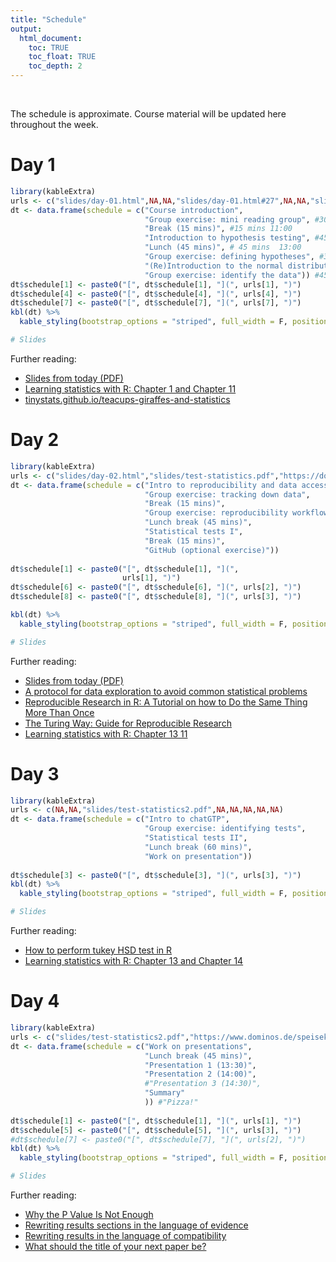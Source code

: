 ```yaml
---
title: "Schedule"
output:
  html_document:
    toc: TRUE
    toc_float: TRUE
    toc_depth: 2
---
```


\

The schedule is approximate.
Course material will be updated here throughout the week.

# Day 1

```r
library(kableExtra)
urls <- c("slides/day-01.html",NA,NA,"slides/day-01.html#27",NA,NA,"slides/day-01.html#72", NA)
dt <- data.frame(schedule = c("Course introduction",
                              "Group exercise: mini reading group", #30-45 mins
                              "Break (15 mins)", #15 mins 11:00
                              "Introduction to hypothesis testing", #45 min lecture 12:00
                              "Lunch (45 mins)", # 45 mins  13:00
                              "Group exercise: defining hypotheses", #30 minutes
                              "(Re)Introduction to the normal distribution",
                              "Group exercise: identify the data")) #45 minutes
dt$schedule[1] <- paste0("[", dt$schedule[1], "](", urls[1], ")")
dt$schedule[4] <- paste0("[", dt$schedule[4], "](", urls[4], ")")
dt$schedule[7] <- paste0("[", dt$schedule[7], "](", urls[7], ")")
kbl(dt) %>%
  kable_styling(bootstrap_options = "striped", full_width = F, position = "left")

# Slides
```

Further reading:

* [Slides from today (PDF)](https://drive.google.com/file/d/1_-8-jZbND2gAx1kS0VJ3iAQO1qowFXAk)
* [Learning statistics with R: Chapter 1 and Chapter 11](https://learningstatisticswithr.com/book/why-do-we-learn-statistics.html)
* [tinystats.github.io/teacups-giraffes-and-statistics](https://tinystats.github.io/teacups-giraffes-and-statistics/)



# Day 2

```r
library(kableExtra)
urls <- c("slides/day-02.html","slides/test-statistics.pdf","https://docs.google.com/presentation/d/11PysN1wftVU4Yx5OJAcMyt2ziSnFfFGw/",NA,NA,NA,NA)
dt <- data.frame(schedule = c("Intro to reproducibility and data accessibility",
                              "Group exercise: tracking down data",
                              "Break (15 mins)",
                              "Group exercise: reproducibility workflows",
                              "Lunch break (45 mins)",
                              "Statistical tests I",
                              "Break (15 mins)",
                              "GitHub (optional exercise)"))
                 
dt$schedule[1] <- paste0("[", dt$schedule[1], "](",
                         urls[1], ")")
dt$schedule[6] <- paste0("[", dt$schedule[6], "](", urls[2], ")")
dt$schedule[8] <- paste0("[", dt$schedule[8], "](", urls[3], ")")

kbl(dt) %>%
  kable_styling(bootstrap_options = "striped", full_width = F, position = "left")

# Slides
```

Further reading:

* [Slides from today (PDF)](https://drive.google.com/file/d/1Qr-Lm_OtVKfpMgZeeQb3PBGYS7bUmRc)
* [A protocol for data exploration to avoid common statistical problems](https://besjournals.onlinelibrary.wiley.com/doi/full/10.1111/J.2041-210x.2009.00001.X)
* [Reproducible Research in R: A Tutorial on how to Do the Same Thing More Than Once](https://www.mdpi.com/2624-8611/3/4/53)
* [The Turing Way: Guide for Reproducible Research](https://the-turing-way.netlify.app/reproducible-research/reproducible-research.html)
* [Learning statistics with R: Chapter 13 11](https://learningstatisticswithr.com/book/ttest.html)

# Day 3

```r
library(kableExtra)
urls <- c(NA,NA,"slides/test-statistics2.pdf",NA,NA,NA,NA,NA)
dt <- data.frame(schedule = c("Intro to chatGTP",
                              "Group exercise: identifying tests",
                              "Statistical tests II",
                              "Lunch break (60 mins)",
                              "Work on presentation"))
                 
dt$schedule[3] <- paste0("[", dt$schedule[3], "](", urls[3], ")")
kbl(dt) %>%
  kable_styling(bootstrap_options = "striped", full_width = F, position = "left")

# Slides
```

Further reading:

* [How to perform tukey HSD test in R](https://www.r-bloggers.com/2021/08/how-to-perform-tukey-hsd-test-in-r/)
* [Learning statistics with R: Chapter 13 and Chapter 14](https://learningstatisticswithr.com/book/why-do-we-learn-statistics.html)

# Day 4

```r
library(kableExtra)
urls <- c("slides/test-statistics2.pdf","https://www.dominos.de/speisekarte","slides/summary.html",NA,NA,NA,NA)
dt <- data.frame(schedule = c("Work on presentations",
                              "Lunch break (45 mins)",
                              "Presentation 1 (13:30)",
                              "Presentation 2 (14:00)",
                              #"Presentation 3 (14:30)",
                              "Summary"
                              )) #"Pizza!"
                 
dt$schedule[1] <- paste0("[", dt$schedule[1], "](", urls[1], ")")
dt$schedule[5] <- paste0("[", dt$schedule[5], "](", urls[3], ")")
#dt$schedule[7] <- paste0("[", dt$schedule[7], "](", urls[2], ")")
kbl(dt) %>%
  kable_styling(bootstrap_options = "striped", full_width = F, position = "left")

# Slides
```

Further reading:

* [Why the P Value Is Not Enough](https://www.ncbi.nlm.nih.gov/pmc/articles/PMC3444174/)
* [Rewriting results sections in the language of evidence](https://www.cell.com/trends/ecology-evolution/fulltext/S0169-5347(21)00284-6)
* [Rewriting results in the language of compatibility](https://www.sciencedirect.com/science/article/abs/pii/S0169534722000246?dgcid=author)
* [What should the title of your next paper be?]( https://cnidaria.nat.uni-erlangen.de/shiny/users/nussaibah/generator/)

